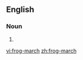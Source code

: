 ==English==

===Noun===
{{en-noun|sg=[[frog]]-[[march]]|es}}

# {{alternative spelling of|[[frog march]]}}

[[vi:frog-march]]
[[zh:frog-march]]